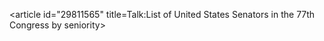 <article id="29811565" title=Talk:List of United States Senators in the 77th Congress by seniority>
	<talkpage id="29811565" title="Talk:List of United States Senators in the 77th Congress by seniority">
{{WikiProject United States |class=list |importance=low}}
	</talkpage>
</article>